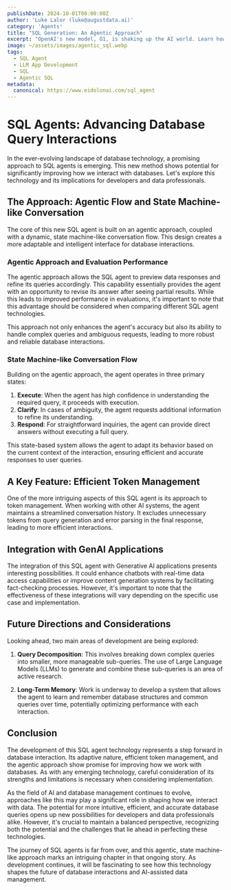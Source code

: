 ```yaml
---
publishDate: 2024-10-01T00:00:00Z
author: 'Luke Lalor (luke@augustdata.ai)'
category: 'Agents'
title: "SQL Generation: An Agentic Approach"
excerpt: "OpenAI's new model, O1, is shaking up the AI world. Learn how Eidolon is smoothing out the bumps and keeping your projects on track."
image: ~/assets/images/agentic_sql.webp
tags:
  - SQL Agent
  - LLM App Development
  - SQL
  - Agentic SQL
metadata:
  canonical: https://www.eidolonai.com/sql_agent
---
```

# SQL Agents: Advancing Database Query Interactions

In the ever-evolving landscape of database technology, a promising approach to SQL agents is emerging. This new method shows potential for significantly improving how we interact with databases. Let's explore this technology and its implications for developers and data professionals.

## The Approach: Agentic Flow and State Machine-like Conversation

The core of this new SQL agent is built on an agentic approach, coupled with a dynamic, state machine-like conversation flow. This design creates a more adaptable and intelligent interface for database interactions.

### Agentic Approach and Evaluation Performance

The agentic approach allows the SQL agent to preview data responses and refine its queries accordingly. This capability essentially provides the agent with an opportunity to revise its answer after seeing partial results. While this leads to improved performance in evaluations, it's important to note that this advantage should be considered when comparing different SQL agent technologies.

This approach not only enhances the agent's accuracy but also its ability to handle complex queries and ambiguous requests, leading to more robust and reliable database interactions.

### State Machine-like Conversation Flow

Building on the agentic approach, the agent operates in three primary states:

1. **Execute**: When the agent has high confidence in understanding the required query, it proceeds with execution.
2. **Clarify**: In cases of ambiguity, the agent requests additional information to refine its understanding.
3. **Respond**: For straightforward inquiries, the agent can provide direct answers without executing a full query.

This state-based system allows the agent to adapt its behavior based on the current context of the interaction, ensuring efficient and accurate responses to user queries.

## A Key Feature: Efficient Token Management

One of the more intriguing aspects of this SQL agent is its approach to token management. When working with other AI systems, the agent maintains a streamlined conversation history. It excludes unnecessary tokens from query generation and error parsing in the final response, leading to more efficient interactions.

## Integration with GenAI Applications

The integration of this SQL agent with Generative AI applications presents interesting possibilities. It could enhance chatbots with real-time data access capabilities or improve content generation systems by facilitating fact-checking processes. However, it's important to note that the effectiveness of these integrations will vary depending on the specific use case and implementation.

## Future Directions and Considerations

Looking ahead, two main areas of development are being explored:

1. **Query Decomposition**: This involves breaking down complex queries into smaller, more manageable sub-queries. The use of Large Language Models (LLMs) to generate and combine these sub-queries is an area of active research.

2. **Long-Term Memory**: Work is underway to develop a system that allows the agent to learn and remember database structures and common queries over time, potentially optimizing performance with each interaction.

## Conclusion

The development of this SQL agent technology represents a step forward in database interaction. Its adaptive nature, efficient token management, and the agentic approach show promise for improving how we work with databases. As with any emerging technology, careful consideration of its strengths and limitations is necessary when considering implementation.

As the field of AI and database management continues to evolve, approaches like this may play a significant role in shaping how we interact with data. The potential for more intuitive, efficient, and accurate database queries opens up new possibilities for developers and data professionals alike. However, it's crucial to maintain a balanced perspective, recognizing both the potential and the challenges that lie ahead in perfecting these technologies.

The journey of SQL agents is far from over, and this agentic, state machine-like approach marks an intriguing chapter in that ongoing story. As development continues, it will be fascinating to see how this technology shapes the future of database interactions and AI-assisted data management.
